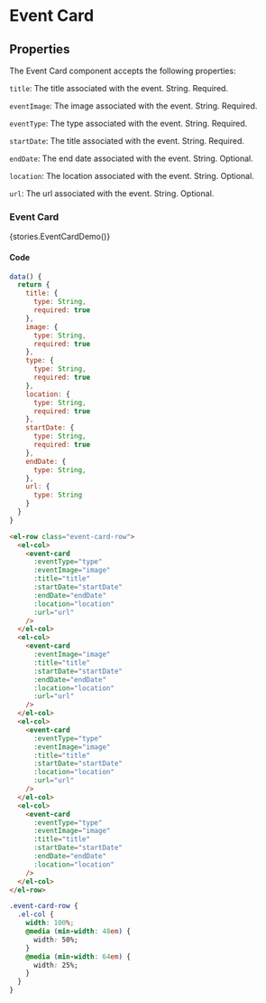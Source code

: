 
<Meta title="Components/Event Card" />

# Event Card

## Properties
The Event Card component accepts the following properties:

`title`: The title associated with the event. String. Required.

`eventImage`: The image associated with the event. String. Required.

`eventType`: The type associated with the event. String. Required.

`startDate`: The title associated with the event. String. Required.

`endDate`: The end date associated with the event. String. Optional.

`location`: The location associated with the event. String. Optional.

`url`: The url associated with the event. String. Optional.

### Event Card

<Story name="Event Card">{stories.EventCardDemo()}</Story>

#### Code

```js
data() {
  return {
    title: {
      type: String,
      required: true
    },
    image: {
      type: String,
      required: true
    },
    type: {
      type: String,
      required: true
    },
    location: {
      type: String,
      required: true
    },
    startDate: {
      type: String,
      required: true
    },
    endDate: {
      type: String,
    },
    url: {
      type: String
    }
  }
}
```

```html
<el-row class="event-card-row">
  <el-col>
    <event-card
      :eventType="type"
      :eventImage="image"
      :title="title"
      :startDate="startDate"
      :endDate="endDate"
      :location="location"
      :url="url"
    />
  </el-col>
  <el-col>
    <event-card
      :eventImage="image"
      :title="title"
      :startDate="startDate"
      :endDate="endDate"
      :location="location"
      :url="url"
    />
  </el-col>
  <el-col>
    <event-card
      :eventType="type"
      :eventImage="image"
      :title="title"
      :startDate="startDate"
      :location="location"
      :url="url"
    />
  </el-col>
  <el-col>
    <event-card
      :eventType="type"
      :eventImage="image"
      :title="title"
      :startDate="startDate"
      :endDate="endDate"
      :location="location"
    />
  </el-col>
</el-row>
```

```css
.event-card-row {
  .el-col {
    width: 100%;
    @media (min-width: 48em) {
      width: 50%;
    }
    @media (min-width: 64em) {
      width: 25%;
    }
  }
}
```